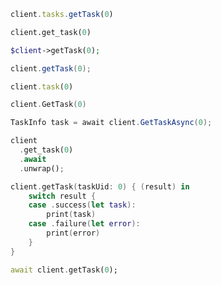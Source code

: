 <CodeGroup>

```javascript JS
client.tasks.getTask(0)
```

```python Python
client.get_task(0)
```

```php PHP
$client->getTask(0);
```

```java Java
client.getTask(0);
```

```ruby Ruby
client.task(0)
```

```go Go
client.GetTask(0)
```

```csharp C#
TaskInfo task = await client.GetTaskAsync(0);
```

```rust Rust
client
  .get_task(0)
  .await
  .unwrap();
```

```swift Swift
client.getTask(taskUid: 0) { (result) in
    switch result {
    case .success(let task):
        print(task)
    case .failure(let error):
        print(error)
    }
}
```

```dart Dart
await client.getTask(0);
```
</CodeGroup>
